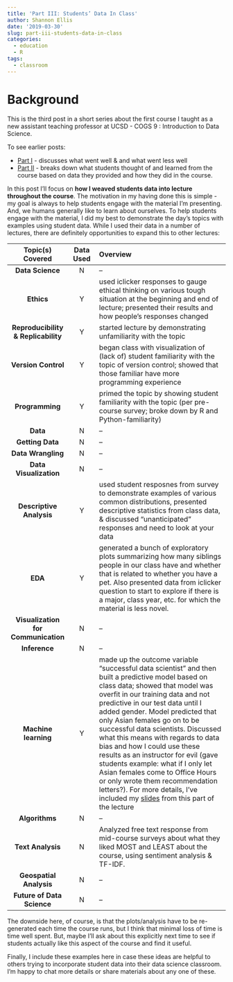 ```yaml
---
title: 'Part III: Students’ Data In Class'
author: Shannon Ellis
date: '2019-03-30'
slug: part-iii-students-data-in-class
categories:
  - education
  - R
tags:
  - classroom
---
```


# Background 

This is the third post in a short series about the first course I taught as a new assistant teaching professor at UCSD - COGS 9 : Introduction to Data Science. 

To see earlier posts:

* [Part I](http://www.shanellis.com/blog/cogs9-introduction-to-data-science/) - discusses what went well & and what went less well
* [Part II](http://www.shanellis.com/blog/part-ii-my-students-thoughts-in-data/) - breaks down what students thought of and learned from the course based on data they provided and how they did in the course.

In this post I'll focus on **how I weaved students data into lecture throughout the course**. The motivation in my having done this is simple - my goal is always to help students engage with the material I'm presenting. And, we humans generally like to learn about ourselves. To help students engage with the material, I did my best to demonstrate the day's topics with examples using student data. While I used their data in a number of lectures, there are definitely opportunities to expand this to other lectures:


<tr bgcolor="color_name|hex_number|rgb_number">

| Topic(s) Covered | Data Used   | Overview          |
|:----------------:|:-----------:|:-------------------------------------------------------------|
| **Data Science** | N   | --                       |
| **Ethics** | Y   | used iclicker responses to gauge ethical thinking on various tough situation at the beginning and end of lecture; presented their results and how people's responses changed |
| **Reproducibility & Replicability** | Y   | started lecture by demonstrating unfamiliarity with the topic  |
| **Version Control** | Y   | began class with visualization of (lack of) student familiarity with the topic of version control; showed that those familiar have more programming experience   |
| **Programming** | Y   | primed the topic by showing student familiarity with the topic (per pre-course survey; broke down by R and Python-familiarity) |
| **Data** | N   | --                       |
| **Getting Data** | N   | --                       |
| **Data Wrangling** | N   | --                       |
| **Data Visualization** | N   | --                       |
| **Descriptive Analysis** | Y   | used student resposnes from survey to demonstrate examples of various common distributions, presented descriptive statistics from class data, & discussed "unanticipated" responses and need to look at your data|
| **EDA** | Y   | generated a bunch of exploratory plots summarizing how many siblings people in our class have and whether that is related to whether you have a pet. Also presented data from iclicker question to start to explore if there is a major, class year, etc. for which the material is less novel. |
| **Visualization for Communication** | N   | --                       |
| **Inference** | N   | --                       |
| **Machine learning** | Y   | made up the outcome variable "successful data scientist" and then built a predictive model based on class data; showed that model was overfit in our training data and not predictive in our test data until I added gender. Model predicted that only Asian females go on to be successful data scientists. Discussed what this means with regards to data bias and how I could use these results as an instructor for evil (gave students example: what if I only let Asian females come to Office Hours or only wrote them recommendation letters?). For more details, I've included my [slides](http://bit.ly/success_prediction) from this part of the lecture |
| **Algorithms** | N   | --                       |
| **Text Analysis** | N   | Analyzed free text response from mid-course surveys about what they liked MOST and LEAST about the course, using sentiment analysis & TF-IDF. |
| **Geospatial Analysis** | N   | --                       |
| **Future of Data Science** | N   | --                       |
</tr>

The downside here, of course, is that the plots/analysis have to be re-generated each time the course runs, but I think that minimal loss of time is time well spent. But, maybe I'll ask about this explicitly next time to see if students actually like this aspect of the course and find it useful.

Finally, I include these examples here in case these ideas are helpful to others trying to incorporate student data into their data science classroom. I'm happy to chat more details or share materials about any one of these.


